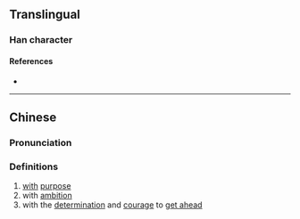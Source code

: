 {{character info}}
{{character info|0x2F824}}
==Translingual==

===Han character===
{{Han char|rn=19|rad=力|as=04|sn=6|four=|canj=ONKS|ids=⿰气力}}

====References====
* {{Han ref|kx=0146.200|hdz=10367.070|uh=3515|ud=13589}}

----

==Chinese==
{{zh-forms}}

===Pronunciation===
{{zh-pron
|m=jí,yì
|m-s=
|dg=
|c=gaat1,kaau1
|c-t=
|g=
|h=pfs=
|j=
|mb=
|md=
|mn=
|mn-t=
|w=
|x=
|mc=y
|oc=y
|cat=adv
}}

===Definitions===
{{zh-hanzi}}

# [[with]] [[purpose]]
# with [[ambition]]
# with the [[determination]] and [[courage]] to [[get ahead]]

{{zh-attn-split}}